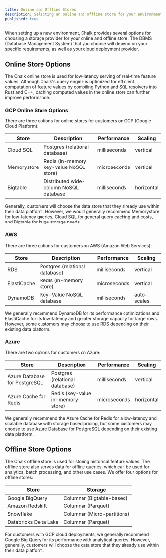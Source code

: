 ```yaml
---
title: Online and Offline Stores
description: Selecting an online and offline store for your environment
published: true
---
```


When setting up a new environment, Chalk provides several options for choosing a storage provider
for your online and offline store. The DBMS (Database Management System) that you choose will depend on your
specific requirements, as well as your cloud deployment provider.

## Online Store Options

The Chalk online store is used for low-latency serving of real-time feature values. Although Chalk's query engine
is optimized for efficient computation of feature values by compiling Python and SQL resolvers into Rust and C++,
caching computed values in the online store can further improve performance.

### GCP Online Store Options

There are three options for online stores for customers on GCP (Google Cloud Platform):

| Store       | Description                              | Performance  | Scaling    |
|-------------|------------------------------------------|--------------|------------|
| Cloud SQL   | Postgres (relational database)           | milliseconds | vertical   |
| Memorystore | Redis (in-memory key-value NoSQL store)  | microseconds | vertical   |
| Bigtable    | Distributed wide-column NoSQL database   | milliseconds | horizontal |

Generally, customers will choose the data store that they already use within their data platform. However,
we would generally recommend Memorystore for low-latency queries, Cloud SQL for general query caching and
costs, and Bigtable for huge storage needs.

### AWS

There are three options for customers on AWS (Amazon Web Services):

| Store       | Description                    | Performance  | Scaling     |
|-------------|--------------------------------|--------------|-------------|
| RDS         | Postgres (relational database) | milliseconds | vertical    |
| ElastiCache | Redis (in-memory store)        | microseconds | vertical    |
| DynamoDB    | Key-Value NoSQL database       | milliseconds | auto-scales |

We generally recommend DynamoDB for its performance optimizations and ElastiCache for its low-latency and greater
storage capacity for large rows. However, some customers may choose to use RDS depending on their existing
data platform.

### Azure

There are two options for customers on Azure:

| Store                          | Description                       | Performance  | Scaling     |
|--------------------------------|-----------------------------------|--------------|-------------|
| Azure Database for PostgreSQL  | Postgres (relational database)    | milliseconds | vertical    |
| Azure Cache for Redis          | Redis (key-value in-memory store) | microseconds | horizontal  |

We generally recommend the Azure Cache for Redis for a low-latency and scalable database with storage based
pricing, but some customers may choose to use Azure Database for PostgreSQL depending on their existing data platform.

## Offline Store Options

The Chalk offline store is used for storing historical feature values. The offline store also serves
data for offline queries, which can be used for analytics, batch processing, and other use cases.
We offer four options for offline stores:

| Store                 | Storage                     |
|-----------------------|-----------------------------|
| Google BigQuery       | Columnar (Bigtable-based)   |
| Amazon Redshift       | Columnar (Parquet)          |
| Snowflake             | Columnar (Micro-partitions) |
| Databricks Delta Lake | Columnar (Parquet)          |

For customers with GCP cloud deployments, we generally recommend Google Big Query for its performance with
analytical queries. However, generally, customers will choose the data store that they already use within
their data platform.
